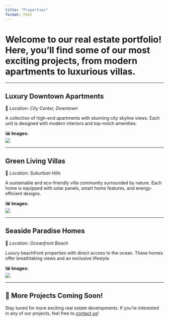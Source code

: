 ```yaml
---
title: "Properties"
format: html
---
```


# Welcome to our real estate portfolio! Here, you'll find some of our most exciting projects, from modern apartments to luxurious villas. 


---

## **Luxury Downtown Apartments**  
📍 *Location: City Center, Downtown*  

A collection of high-end apartments with stunning city skyline views. Each unit is designed with modern interiors and top-notch amenities.  

🖼 **Images:**  
![](images/AA.jpg)  
 

---

## **Green Living Villas**  
📍 *Location: Suburban Hills*  

A sustainable and eco-friendly villa community surrounded by nature. Each home is equipped with solar panels, smart home features, and energy-efficient designs.  

🖼 **Images:**  
![](images/VILLA.jpg)  
 

---

## **Seaside Paradise Homes**  
📍 *Location: Oceanfront Beach*  

Luxury beachfront properties with direct access to the ocean. These homes offer breathtaking views and an exclusive lifestyle.  

🖼 **Images:**  
![](images/BB.jpg)  


---

## 📌 **More Projects Coming Soon!**  
Stay tuned for more exciting real estate developments. If you're interested in any of our projects, feel free to [contact us](contacts.qmd)!  

